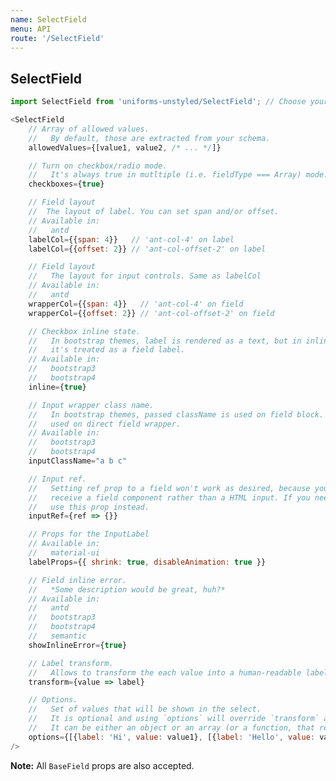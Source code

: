```yaml
---
name: SelectField
menu: API
route: '/SelectField'
---
```


## SelectField

```js
import SelectField from 'uniforms-unstyled/SelectField'; // Choose your theme package.

<SelectField
    // Array of allowed values.
    //   By default, those are extracted from your schema.
    allowedValues={[value1, value2, /* ... */]}

    // Turn on checkbox/radio mode.
    //   It's always true in mutltiple (i.e. fieldType === Array) mode.
    checkboxes={true}

    // Field layout
    //  The layout of label. You can set span and/or offset.
    // Available in:
    //   antd
    labelCol={{span: 4}}   // 'ant-col-4' on label
    labelCol={{offset: 2}} // 'ant-col-offset-2' on label

    // Field layout
    //   The layout for input controls. Same as labelCol
    // Available in:
    //   antd
    wrapperCol={{span: 4}}   // 'ant-col-4' on field
    wrapperCol={{offset: 2}} // 'ant-col-offset-2' on field

    // Checkbox inline state.
    //   In bootstrap themes, label is rendered as a text, but in inline mode,
    //   it's treated as a field label.
    // Available in:
    //   bootstrap3
    //   bootstrap4
    inline={true}

    // Input wrapper class name.
    //   In bootstrap themes, passed className is used on field block. This is
    //   used on direct field wrapper.
    // Available in:
    //   bootstrap3
    //   bootstrap4
    inputClassName="a b c"

    // Input ref.
    //   Setting ref prop to a field won't work as desired, because you'll
    //   receive a field component rather than a HTML input. If you need an input ref,
    //   use this prop instead.
    inputRef={ref => {}}

    // Props for the InputLabel
    // Available in:
    //   material-ui
    labelProps={{ shrink: true, disableAnimation: true }}

    // Field inline error.
    //   *Some description would be great, huh?*
    // Available in:
    //   antd
    //   bootstrap3
    //   bootstrap4
    //   semantic
    showInlineError={true}

    // Label transform.
    //   Allows to transform the each value into a human-readable label
    transform={value => label}

    // Options.
    //   Set of values that will be shown in the select.
    //   It is optional and using `options` will override `transform` and `allowedValues`.
    //   It can be either an object or an array (or a function, that returns it).
    options={[{label: 'Hi', value: value1}, [{label: 'Hello', value: value1}, ...]}
/>
```

**Note:** All `BaseField` props are also accepted.
